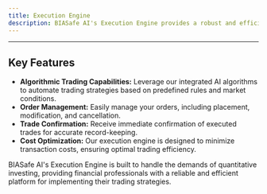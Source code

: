 ```yaml
---
title: Execution Engine
description: BIASafe AI's Execution Engine provides a robust and efficient infrastructure for executing trades seamlessly within our portfolio management system. Designed for speed and reliability, our engine ensures that your trading orders are processed with precision.
---
```


---

## **Key Features**

- **Algorithmic Trading Capabilities:** Leverage our integrated AI algorithms to automate trading strategies based on predefined rules and market conditions.
- **Order Management:** Easily manage your orders, including placement, modification, and cancellation.
- **Trade Confirmation:** Receive immediate confirmation of executed trades for accurate record-keeping.
- **Cost Optimization:** Our execution engine is designed to minimize transaction costs, ensuring optimal trading efficiency.

BIASafe AI's Execution Engine is built to handle the demands of quantitative investing, providing financial professionals with a reliable and efficient platform for implementing their trading strategies.
